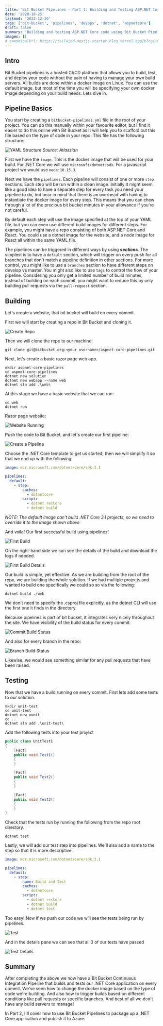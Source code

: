 ```yaml
---
title: 'Bit Bucket Pipelines - Part 1: Building and Testing ASP.NET Core'
date: '2020-10-25'
lastmod: '2022-12-30'
tags: ['bit-bucket', 'pipelines', 'devops', 'dotnet', 'aspnetcore']
draft: false
summary: 'Building and testing ASP.NET Core code using Bit Bucket Pipelines.'
images: []
# canonicalUrl: https://tailwind-nextjs-starter-blog.vercel.app/blog/introducing-tailwind-nextjs-starter-blog
---
```


<BitBucketPipelinesSeriesHeader />

## Intro

Bit Bucket pipelines is a hosted CI/CD platform that allows you to build, test, and deploy your code without the pain of having to manage your own build servers.  All builds are done within a docker image on Linux.  You can use the default image, but most of the time you will be specifying your own docker image depending on your build needs.  Lets dive in.

## Pipeline Basics

You start by creating a ```bitbucket-pipelines.yml``` file in the root of your project.  You can do this manually within your favourite editor, but I find it easier to do this online with Bit Bucket as it will help you to scaffold out this file based on the type of code in your repo.  This file has the following structure:

![YAML Structure](/static/images/bit-bucket-pipelines/yml-structure.png)
*Source: Atlassian*

First we have the ```image```.  This is the docker image that will be used for your build.  For .NET Core we will use ```microsoft/dotnet:sdk```.  For a javascript project we would use ```node:10.15.3```.

Next we have the ```pipelines```.  Each pipeline will consist of one or more ```step``` sections.  Each step will be run within a clean image.  Initially it might seem like a good idea to have a separate step for every task you need your pipeline to do, but bear in mind that there is an overhead with having to instantiate the docker image for every step.  This means that you can chew through a lot of the precious bit bucket minutes in your allowance if you're not careful.

By default each step will use the image specified at the top of your YAML file, but you can even use different build images for different steps.  For example, you might have a repo consisting of both ASP.NET Core and React.  You could use a dotnet image for the website, and a node image for React all within the same YAML file.

The pipelines can be triggered in different ways by using ***sections***.  The simplest is to have a ```default``` section, which will trigger on every push for all branches that don't match a pipeline definition in other sections.  For more control, you might like to use a ```branches``` section to have different steps on develop vs master.  You might also like to use ```tags``` to control the flow of your pipeline.  Considering you only get a limited number of build minutes, instead of building on each commit, you might want to reduce this by only building pull requests via the ```pull-request``` section.

## Building
Let's create a website, that bit bucket will build on every commit.

First we will start by creating a repo in Bit Bucket and cloning it.

![Create Repo](/static/images/bit-bucket-pipelines/create-repo.png)

Then we will clone the repo to our machine:

```
git clone git@bitbucket.org:<your username>/aspnet-core-pipelines.git

```

Next, let's create a basic razor page web app.

```
mkdir aspnet-core-pipelines
cd aspnet-core-pipelines
dotnet new solution
dotnet new webapp --name web
dotnet sln add .\web\
```

At this stage we have a basic website that we can run:

```
cd web
dotnet run
```

Razor page website:

![Website Running](/static/images/bit-bucket-pipelines/website-running.png)

Push the code to Bit Bucket, and let's create our first pipeline:

![Create a Pipeline](/static/images/bit-bucket-pipelines/pipelines-menu.png)

Choose the .NET Core template to get us started, then we will simplify it so that we end up with the following:

```yaml
image: mcr.microsoft.com/dotnet/core/sdk:3.1

pipelines:
  default:
    - step:
        caches:
          - dotnetcore
        script:
          - dotnet restore
          - dotnet build
```

*NOTE: The default image can't build .NET Core 3.1 projects, so we need to override it to the image shown above*

And voila!  Our first successful build using pipelines!

![First Build](/static/images/bit-bucket-pipelines/first-build.png)

On the right-hand side we can see the details of the build and download the logs if needed.

![First Build Details](/static/images/bit-bucket-pipelines/first-build-details.png)

Our build is simple, yet effective.  As we are building from the root of the repo, we are building the whole solution.  If we had multiple projects and wanted to build one specifically we could so so via the following:

```
dotnet build ./web
```

We don't need to specify the .csproj file explicitly, as the dotnet CLI will use the first one it finds in the directory.

Because pipelines is part of bit bucket, it integrates very nicely throughout the site.  We have visibility of the build status for every commit:

![Commit Build Status](/static/images/bit-bucket-pipelines/commit-build-status.png)

And also for every branch in the repo:

![Branch Build Status](/static/images/bit-bucket-pipelines/branch-build-status.png)

Likewise, we would see something similar for any pull requests that have been raised.

## Testing
Now that we have a build running on every commit.  First lets add some tests to our solution.

```
mkdir unit-test
cd unit-test
dotnet new xunit
cd ..
dotnet sln add .\unit-test\
```

Add the following tests into your test project

```csharp
public class UnitTest1
{
    [Fact]
    public void Test1()
    {
    }

    [Fact]
    public void Test2()
    {
    }

    [Fact]
    public void Test3()
    {
    }
}
```

Check that the tests run by running the following from the repo root directory.

```
dotnet test
```

Lastly, we will add our test step into pipelines.  We'll also add a name to the step so that it is more descriptive.

```yaml
image: mcr.microsoft.com/dotnet/core/sdk:3.1

pipelines:
  default:
    - step:
        name: Build and Test
        caches:
          - dotnetcore
        script:
          - dotnet restore
          - dotnet build
          - dotnet test
```

Too easy!  Now if we push our code we will see the tests being run by pipelines.

![Test](/static/images/bit-bucket-pipelines/test.png)

And in the details pane we can see that all 3 of our tests have passed

![Test Details](/static/images/bit-bucket-pipelines/test-details.png)

## Summary
After completing the above we now have a Bit Bucket Continuous Integration Pipeline that builds and tests our .NET Core application on every commit.  We've seen how to change the docker image based on the type of code we're building.  And also how to trigger builds based on different conditions like pull requests or specific branches. And best of all we don't have any build servers to manage!

In Part 2, I'll cover how to use Bit Bucket Pipelines to package up a .NET Core application and publish it to Azure.

<BitBucketPipelinesSeriesResources />